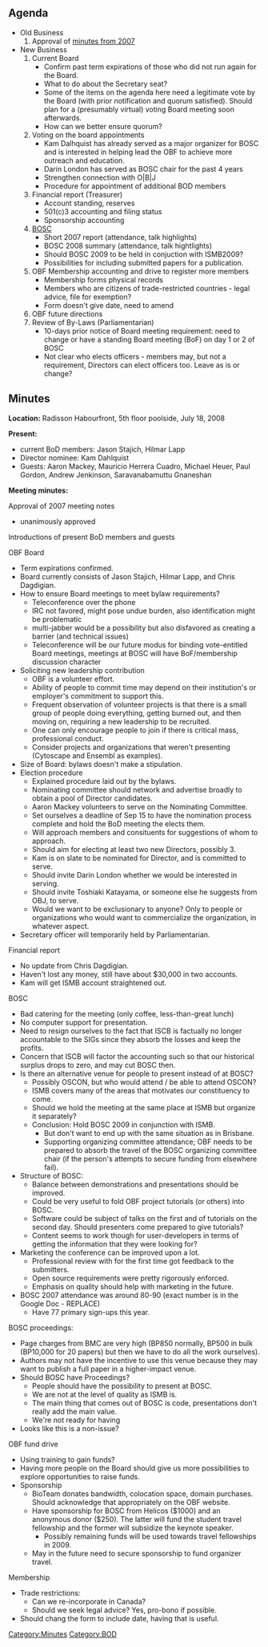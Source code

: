 == Agenda ==
* Old Business
*# Approval of [[Minutes:2007_BOSC_Meeting|minutes from 2007]]
* New Business
*# Current Board
*#* Confirm past term expirations of those who did not run again for the Board.
*#* What to do about the Secretary seat?
*#* Some of the items on the agenda here need a legitimate vote by the Board (with prior notification and quorum satisfied). Should plan for a (presumably virtual) voting Board meeting soon afterwards. 
*#* How can we better ensure quorum?
*# Voting on the board appointments
*#* Kam Dalhquist has already served as a major organizer for BOSC and is interested in helping lead the OBF to achieve more outreach and education.
*#* Darin London has served as BOSC chair for the past 4 years
*#* Strengthen connection with O|B|J
*#* Procedure for appointment of additional BOD members
*# Financial report (Treasurer)
*#* Account standing, reserves
*#* 501(c)3 accounting and filing status
*#* Sponsorship accounting
*# [[BOSC]]
*#* Short 2007 report (attendance, talk highlights)
*#* BOSC 2008 summary (attendance, talk hightlights)
*#* Should BOSC 2009 to be held in conjuction with ISMB2009?
*#* Possibilities for including submitted papers for a publication.
*# OBF Membership accounting and drive to register more members
*#* Membership forms physical records
*#* Members who are citizens of trade-restricted countries - legal advice, file for exemption?
*#* Form doesn't give date, need to amend
*# OBF future directions
*# Review of By-Laws (Parliamentarian)
*#* 10-days prior notice of Board meeting requirement: need to change or have a standing Board meeting (BoF) on day 1 or 2 of BOSC
*#* Not clear who elects officers - members may, but not a requirement, Directors can elect officers too. Leave as is or change?

== Minutes ==

'''Location:''' Radisson Habourfront, 5th floor poolside, July 18, 2008

'''Present:''' 
* current BoD members: Jason Stajich, Hilmar Lapp
* Director nominee: Kam Dahlquist
* Guests: Aaron Mackey, Mauricio Herrera Cuadro, Michael Heuer, Paul Gordon, Andrew Jenkinson, Saravanabamuttu Gnaneshan 

'''Meeting minutes:'''

Approval of 2007 meeting notes
* unanimously approved

Introductions of present BoD members and guests

OBF Board
* Term expirations confirmed.
* Board currently consists of Jason Stajich, Hilmar Lapp, and Chris Dagdigian.
* How to ensure Board meetings to meet bylaw requirements?
** Teleconference over the phone
** IRC not favored, might pose undue burden, also identification might be problematic
** multi-jabber would be a possibility but also disfavored as creating a barrier (and technical issues)
** Teleconference will be our future modus for binding vote-entitled Board meetings, meetings at BOSC will have BoF/membership discussion character
* Soliciting new leadership contribution
** OBF is a volunteer effort.
** Ability of people to commit time may depend on their institution's or employer's commitment to support this.
** Frequent observation of volunteer projects is that there is a small group of people doing everything, getting burned out, and then moving on, requiring a new leadership to be recruited.
** One can only encourage people to join if there is critical mass, professional conduct.
** Consider projects and organizations that weren't presenting (Cytoscape and Ensembl as examples).
* Size of Board: bylaws doesn't make a stipulation.
* Election procedure
** Explained procedure laid out by the bylaws.
** Nominating committee should network and advertise broadly to obtain a pool of Director candidates.
** Aaron Mackey volunteers to serve on the Nominating Committee.
** Set ourselves a deadline of Sep 15 to have the nomination process complete and hold the BoD meeting the elects them.
** Will approach members and consituents for suggestions of whom to approach.
** Should aim for electing at least two new Directors, possibly 3.
** Kam is on slate to be nominated for Director, and is committed to serve.
** Should invite Darin London whether we would be interested in serving.
** Should invite Toshiaki Katayama, or someone else he suggests from OBJ, to serve.
** Would we want to be exclusionary to anyone? Only to people or organizations who would want to commercialize the organization, in whatever aspect.
* Secretary officer will temporarily held by Parliamentarian.

Financial report
* No update from Chris Dagdigian.
* Haven't lost any money, still have about $30,000 in two accounts.
* Kam will get ISMB account straightened out.

BOSC
* Bad catering for the meeting (only coffee, less-than-great lunch)
* No computer support for presentation.
* Need to resign ourselves to the fact that ISCB is factually no longer accountable to the SIGs since they absorb the losses and keep the profits.
* Concern that ISCB will factor the accounting such so that our historical surplus drops to zero, and may cut BOSC then.
* Is there an alternative venue for people to present instead of at BOSC?
** Possibly OSCON, but who would attend / be able to attend OSCON?
** ISMB covers many of the areas that motivates our constituency to come.
** Should we hold the meeting at the same place at ISMB but organize it separately?
** Conclusion: Hold BOSC 2009 in conjunction with ISMB.
*** But don't want to end up with the same situation as in Brisbane.
*** Supporting organizing committee attendance; OBF needs to be prepared to absorb the travel of the BOSC organizing committee chair (if the person's attempts to secure funding from elsewhere fail).
* Structure of BOSC:
** Balance between demonstrations and presentations should be improved.
** Could be very useful to fold OBF project tutorials (or others) into BOSC.
** Software could be subject of talks on the first and of tutorials on the second day. Should presenters come prepared to give tutorials?
** Content seems to work though for user-developers in terms of getting the information that they were looking for?
* Marketing the conference can be improved upon a lot.
** Professional review with for the first time got feedback to the submitters.
** Open source requirements were pretty rigorously enforced.
** Emphasis on quality should help with marketing in the future.
* BOSC 2007 attendance was around 80-90 (exact number is in the Google Doc - REPLACE)
** Have 77 primary sign-ups this year.

BOSC proceedings:
* Page charges from BMC are very high (BP850 normally, BP500 in bulk (BP10,000 for 20 papers) but then we have to do all the work ourselves).
* Authors may not have the incentive to use this venue because they may want to publish a full paper in a higher-impact venue.
* Should BOSC have Proceedings?
** People should have the possibility to present at BOSC.
** We are not at the level of quality as ISMB is.
** The main thing that comes out of BOSC is code, presentations don't really add the main value.
** We're not ready for having 
* Looks like this is a non-issue?

OBF fund drive
* Using training to gain funds?
* Having more people on the Board should give us more possibilities to explore opportunities to raise funds.
* Sponsorship
** BioTeam donates bandwidth, colocation space, domain purchases. Should acknowledge that appropriately on the OBF website.
** Have sponsorship for BOSC from Helicos ($1000) and an anonymous donor ($250). The latter will fund the student travel fellowship and the former will subsidize the keynote speaker.
*** Possibly remaining funds will be used towards travel fellowships in 2009.
** May in the future need to secure sponsorship to fund organizer travel.

Membership
* Trade restrictions: 
** Can we re-incorporate in Canada?
** Should we seek legal advice? Yes, pro-bono if possible.
* Should chang the form to include date, having that is useful.

[[Category:Minutes]] [[Category:BOD]]